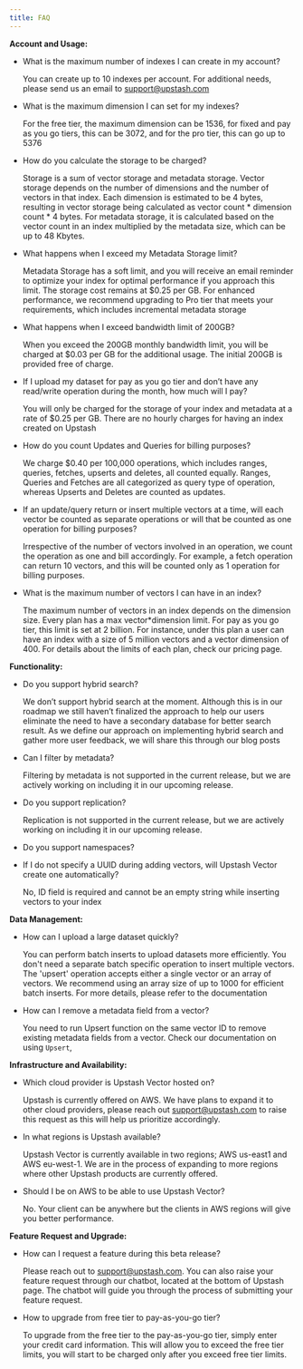 ```yaml
---
title: FAQ 
---
```


**Account and Usage:**

- What is the maximum number of indexes I can create in my account?
    
    You can create up to 10 indexes per account. For additional needs, please send us an email to  support@upstash.com
    
- What is the maximum dimension I can set for my indexes?
    
    For the free tier, the maximum dimension can be 1536, for fixed and pay as you go tiers, this can be 3072, and for the pro tier, this can go up to 5376
    
- How do you calculate the storage to be charged?
    
    Storage is a sum of vector storage and metadata storage. Vector storage depends on the number of dimensions and the number of vectors in that index. Each dimension is estimated to be 4 bytes, resulting in vector storage being calculated as vector count * dimension count * 4 bytes. For metadata storage, it is calculated based on the vector count in an index multiplied by the metadata size, which can be up to 48 Kbytes.
    
- What happens when I exceed my Metadata Storage limit?
    
    Metadata Storage has a soft limit, and you will receive an email reminder to optimize your index for optimal performance if you approach this limit. The storage cost remains at $0.25 per GB. For enhanced performance, we recommend upgrading to Pro tier that meets your requirements, which includes incremental metadata storage
    
- What happens when I exceed bandwidth limit of 200GB?
    
    When you exceed the 200GB monthly bandwidth limit, you will be charged at $0.03 per GB for the additional usage. The initial 200GB is provided free of charge.
    
- If I upload my dataset for pay as you go tier and don’t have any read/write operation during the month, how much will I pay?
    
    You will only be charged for the storage of your index and metadata at a rate of $0.25 per GB. There are no hourly charges for having an index created on Upstash
    
- How do you count Updates and Queries for billing purposes?
    
    We charge $0.40 per 100,000 operations, which includes ranges, queries, fetches, upserts and deletes, all counted equally. Ranges, Queries and Fetches are all categorized as query type of operation, whereas Upserts and Deletes are counted as updates. 
    
- If an update/query return or insert multiple vectors at a time, will each vector be counted as separate operations or will that be counted as one operation for billing purposes?
    
    Irrespective of the number of vectors involved in an operation, we count the operation as one and bill accordingly. For example, a fetch operation can return 10 vectors, and this will be counted only as 1 operation for billing purposes.
    
- What is the maximum number of vectors I can have in an index?
    
    The maximum number of vectors in an index depends on the dimension size. Every plan has a max vector*dimension limit. For pay as you go tier, this limit is set at 2 billion. For instance, under this plan a user can have an index with a size of 5 million vectors and a vector dimension of 400. For details about the limits of each plan, check our pricing page.
    

**Functionality:**

- Do you support hybrid search?
    
    We don’t support hybrid search at the moment. Although this is in our roadmap we still haven’t finalized the approach to help our users eliminate the need to have a secondary database for better search result. As we define our approach on implementing hybrid search and gather more user feedback, we will share this through our blog posts
    
- Can I filter by metadata?
    
    Filtering by metadata is not supported in the current release, but we are actively working on including it in our upcoming release.
    
- Do you support replication?
    
    Replication is not supported in the current release, but we are actively working on including it in our upcoming release.
    
- Do you support namespaces?
- If I do not specify a UUID during adding vectors, will Upstash Vector create one automatically?
    
    No, ID field is required and cannot be an empty string while inserting vectors to your index
    

**Data Management:**

- How can I upload a large dataset quickly?
    
    You can perform batch inserts to upload datasets more efficiently. You don't need a separate batch specific operation to insert multiple vectors. The 'upsert' operation accepts either a single vector or an array of vectors. We recommend using an array size of up to 1000 for efficient batch inserts. For more details, please refer to the documentation
    
- How can I remove a metadata field from a vector?
    
    You need to run Upsert function on the same vector ID to remove existing metadata fields from a vector. Check our  documentation on using `Upsert`,
    

**Infrastructure and Availability:**

- Which cloud provider is Upstash Vector hosted on?
    
    Upstash is currently offered on AWS. We have plans to expand it to other cloud providers, please reach out support@upstash.com to raise this request as this will help us prioritize accordingly.
    
- In what regions is Upstash available?
    
    Upstash Vector is currently available in two regions; AWS us-east1 and AWS eu-west-1. We are in the process of expanding to more regions where other Upstash products are currently offered.
    
- Should I be on AWS to be able to use Upstash Vector?
    
    No. Your client can be anywhere but the clients in AWS regions will give you better performance.
    

**Feature Request and Upgrade:**

- How can I request a feature during this beta release?
    
    Please reach out to support@upstash.com. You can also raise your feature request through our chatbot, located at the bottom of Upstash page. The chatbot will guide you through the process of submitting your feature request.
    
- How to upgrade from free tier to pay-as-you-go tier?
    
    To upgrade from the free tier to the pay-as-you-go tier, simply enter your credit card information. This will allow you to exceed the free tier limits, you will start to be charged only after you exceed free tier limits.